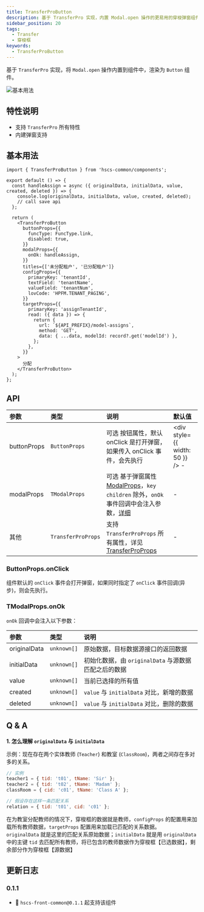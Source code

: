 ```yaml
---
title: TransferProButton
description: 基于 TransferPro 实现，内置 Modal.open 操作的更易用的穿梭弹窗组件。
sidebar_position: 20
tags:
  - Transfer
  - 穿梭框
keywords:
  - TransferProButton
---
```


<Author count={5} publish="2023-05-13 00:51:00" update="2023-11-16 00:42" />

基于 `TransferPro` 实现，将 `Modal.open` 操作内置到组件中，渲染为 `Button` 组件。

![基本用法](./images/transfer-pro-button-base.png)

## 特性说明

- 支持 `TransferPro` 所有特性
- 内建弹窗支持

## 基本用法

```tsx {5,15-17} showLineNumbers
import { TransferProButton } from 'hscs-common/components';

export default () => {
  const handleAssign = async ({ originalData, initialData, value, created, deleted }) => {
    console.log(originalData, initialData, value, created, deleted);
    // call save api
  };

  return (
    <TransferProButton
      buttonProps={{
        funcType: FuncType.link,
        disabled: true,
      }}
      modalProps={{
        onOk: handleAssign,
      }}
      titles={['未分配租户', '已分配租户']}
      configProps={{
        primaryKey: 'tenantId',
        textField: 'tenantName',
        valueField: 'tenantNum',
        lovCode: 'HPFM.TENANT_PAGING',
      }}
      targetProps={{
        primaryKey: 'assignTenantId',
        read: ({ data }) => {
          return {
            url: `${API_PREFIX}/model-assigns`,
            method: 'GET',
            data: { ...data, modelId: record?.get('modelId') },
          };
        },
      }}
    >
      分配
    </TransferProButton>
  );
};
```

## API

| 参数        | 类型               | 说明                                                                                                                                                                                                       | 默认值                          |
| :---------- | :----------------- | :--------------------------------------------------------------------------------------------------------------------------------------------------------------------------------------------------------- | :------------------------------ |
| buttonProps | `ButtonProps`      | <Highlight>可选</Highlight> 按钮属性，默认 onClick 是打开弹窗，如果传入 onClick 事件，会先执行                                                                                                             | <div style={{ width: 50 }} /> - |
| modalProps  | `TModalProps`      | <Highlight>可选</Highlight> 基于弹窗属性 [ModalProps](https://open.hand-china.com/choerodon-ui/zh/procmp/feedback/modal#API)，`key` `children` 除外，`onOk` 事件回调中会注入参数，[详细](#tmodalpropsonok) | -                               |
| 其他        | `TransferProProps` | 支持 `TransferProProps` 所有属性，详见 [TransferProProps](/docs/c7n/custom-components/transfer-pro#api)                                                                                                    | -                               |

### ButtonProps.onClick

组件默认的 `onClick` 事件会打开弹窗，如果同时指定了 `onClick` 事件回调(异步)，则会先执行。

### TModalProps.onOk

`onOk` 回调中会注入以下参数：

| 参数         | 类型        | 说明                                                 |
| :----------- | :---------- | :--------------------------------------------------- |
| originalData | `unknown[]` | 原始数据，目标数据源接口的返回数据                   |
| initialData  | `unknown[]` | 初始化数据，由 `originalData` 与源数据匹配之后的数据 |
| value        | `unknown[]` | 当前已选择的所有值                                   |
| created      | `unknown[]` | `value` 与 `initialData` 对比，新增的数据            |
| deleted      | `unknown[]` | `value` 与 `initialData` 对比，删除的数据            |

## Q & A

**1. 怎么理解 `originalData` 与 `initialData`**

示例：现在存在两个实体教师 (`Teacher`) 和教室 (`ClassRoom`)，两者之间存在多对多的关系。

```js
// 实例
teacher1 = { tid: 't01', tName: 'Sir' };
teacher2 = { tid: 't02', tName: 'Madam' };
classRoom = { cid: 'c01', tName: 'Class A' };

// 假设存在这样一条匹配关系
relation = { tid: 't01', cid: 'c01' };
```

在为教室分配教师的情况下，穿梭框的数据就是教师，`configProps` 的配置用来加载所有教师数据，`targetProps` 配置用来加载已匹配的关系数据。<br/>
`originalData` 就是这里的匹配关系原始数据；`initialData` 就是用 `originalData` 中的主键 `tid` 去匹配所有教师，将已包含的教师数据作为穿梭框【已选数据】，剩余部分作为穿梭框【源数据】

## 更新日志

### 0.1.1

- 🎉 `hscs-front-common@0.1.1` 起支持该组件

